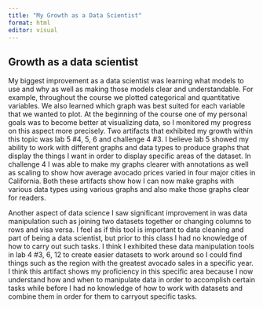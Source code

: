 ```yaml
---
title: "My Growth as a Data Scientist"
format: html
editor: visual
---
```


## Growth as a data scientist

My biggest improvement as a data scientist was learning what models to use and why as well as making those models clear and understandable. For example, throughout the course we plotted categorical and quantitative variables. We also learned which graph was best suited for each variable that we wanted to plot. At the beginning of the course one of my personal goals was to become better at visualizing data, so I monitored my progress on this aspect more precisely. Two artifacts that exhibited my growth within this topic was lab 5 #4, 5, 6 and challenge 4 #3. I believe lab 5 showed my ability to work with different graphs and data types to produce graphs that display the things I want in order to display specific areas of the dataset. In challenge 4 I was able to make my graphs clearer with annotations as well as scaling to show how average avocado prices varied in four major cities in California. Both these artifacts show how I can now make graphs with various data types using various graphs and also make those graphs clear for readers.

Another aspect of data science I saw significant improvement in was data manipulation such as joining two datasets together or changing columns to rows and visa versa. I feel as if this tool is important to data cleaning and part of being a data scientist, but prior to this class I had no knowledge of how to carry out such tasks. I think I exhibited these data manipulation tools in lab 4 #3, 6, 12 to create easier datasets to work around so I could find things such as the region with the greatest avocado sales in a specific year. I think this artifact shows my proficiency in this specific area because I now understand how and when to manipulate data in order to accomplish certain tasks while before I had no knowledge of how to work with datasets and combine them in order for them to carryout specific tasks.
